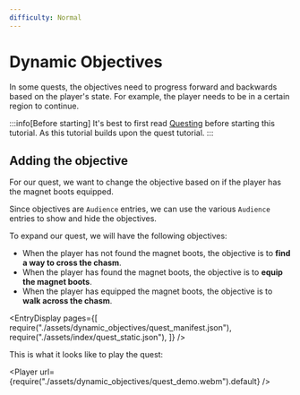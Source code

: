 ```yaml
---
difficulty: Normal
---
```



# Dynamic Objectives

In some quests, the objectives need to progress forward and backwards based on the player's state. 
For example, the player needs to be in a certain region to continue.

:::info[Before starting]
It's best to first read [Questing](./index.mdx) before starting this tutorial.
As this tutorial builds upon the quest tutorial.
:::

## Adding the objective

For our quest, we want to change the objective based on if the player has the magnet boots equipped.

Since objectives are `Audience` entries, we can use the various `Audience` entries to show and hide the objectives.

To expand our quest, we will have the following objectives:

- When the player has not found the magnet boots, the objective is to __find a way to cross the chasm__.
- When the player has found the magnet boots, the objective is to __equip the magnet boots__.
- When the player has equipped the magnet boots, the objective is to __walk across the chasm__.

<EntryDisplay pages={[
    require("./assets/dynamic_objectives/quest_manifest.json"),
    require("./assets/index/quest_static.json"),
]} />

This is what it looks like to play the quest:

<Player url={require("./assets/dynamic_objectives/quest_demo.webm").default} />

